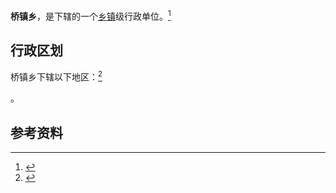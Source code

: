 {{中国乡级行政区|61/06/27/200/000}}

'''桥镇乡'''，是{{PRC admin/fullname|61/06/27/200/000|3}}下辖的一个[[乡镇|乡镇]]级行政单位。<ref>{{PRC admin/ref sgc|{{PRC admin/parent|61/06/27/200/000}}}}</ref>

== 行政区划 ==

桥镇乡下辖以下地区：<ref>{{PRC admin/ref sgc|61/06/27/200/000}}</ref>

{{PRC admin/children|61/06/27/200/000}}。

== 参考资料 ==

{{reflist}}

{{行政区划小作品}}
{{PRC admin/navcat|61/06/27/200/000}}